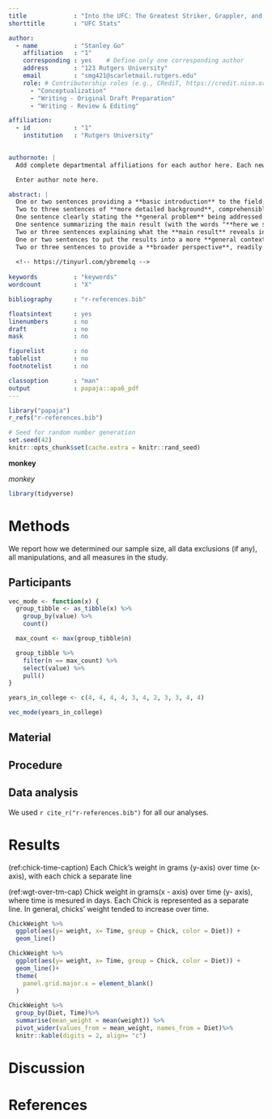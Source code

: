 ```yaml
---
title             : "Into the UFC: The Greatest Striker, Grappler, and Entertainer"
shorttitle        : "UFC Stats"

author: 
  - name          : "Stanley Go"
    affiliation   : "1"
    corresponding : yes    # Define only one corresponding author
    address       : "123 Rutgers University"
    email         : "smg421@scarletmail.rutgers.edu"
    role: # Contributorship roles (e.g., CRediT, https://credit.niso.org/)
      - "Conceptualization"
      - "Writing - Original Draft Preparation"
      - "Writing - Review & Editing"

affiliation:
  - id            : "1"
    institution   : "Rutgers University"
  

authornote: |
  Add complete departmental affiliations for each author here. Each new line herein must be indented, like this line.

  Enter author note here.

abstract: |
  One or two sentences providing a **basic introduction** to the field,  comprehensible to a scientist in any discipline.
  Two to three sentences of **more detailed background**, comprehensible  to scientists in related disciplines.
  One sentence clearly stating the **general problem** being addressed by  this particular study.
  One sentence summarizing the main result (with the words "**here we show**" or their equivalent).
  Two or three sentences explaining what the **main result** reveals in direct comparison to what was thought to be the case previously, or how the  main result adds to previous knowledge.
  One or two sentences to put the results into a more **general context**.
  Two or three sentences to provide a **broader perspective**, readily comprehensible to a scientist in any discipline.
  
  <!-- https://tinyurl.com/ybremelq -->
  
keywords          : "keywords"
wordcount         : "X"

bibliography      : "r-references.bib"

floatsintext      : yes
linenumbers       : no
draft             : no
mask              : no

figurelist        : no
tablelist         : no
footnotelist      : no

classoption       : "man"
output            : papaja::apa6_pdf
---
```


```r
library("papaja")
r_refs("r-references.bib")
```

```r
# Seed for random number generation
set.seed(42)
knitr::opts_chunk$set(cache.extra = knitr::rand_seed)
```


**monkey**

*monkey*

```r
library(tidyverse)
```

# Methods
We report how we determined our sample size, all data exclusions (if any), all manipulations, and all measures in the study. <!-- 21-word solution (Simmons, Nelson & Simonsohn, 2012; retrieved from http://ssrn.com/abstract=2160588) -->

## Participants
```r
vec_mode <- function(x) {
  group_tibble <- as_tibble(x) %>%
    group_by(value) %>%
    count()

  max_count <- max(group_tibble$n)

  group_tibble %>%
    filter(n == max_count) %>%
    select(value) %>%
    pull()
}

years_in_college <- c(4, 4, 4, 4, 3, 4, 2, 3, 3, 4, 4)

vec_mode(years_in_college)


```




## Material

## Procedure

## Data analysis
We used `r cite_r("r-references.bib")` for all our analyses.


# Results
(ref:chick-time-caption) Each Chick's weight in grams (y-axis) over time (x-axis), with each chick a separate line

(ref:wgt-over-tm-cap) Chick weight in grams(x - axis) over time (y- axis), where time is mesured in days. Each Chick is represented as a separate line. In general, chicks' weight tended to increase over time. 
```r
ChickWeight %>%
  ggplot(aes(y= weight, x= Time, group = Chick, color = Diet)) +
  geom_line()
```
```r
ChickWeight %>%
  ggplot(aes(y= weight, x= Time, group = Chick, color = Diet)) +
  geom_line()+
  theme(
    panel.grid.major.x = element_blank()
  )

```

```r
ChickWeight %>%
  group_by(Diet, Time)%>%
  summarise(mean_weight = mean(weight)) %>%
  pivot_wider(values_from = mean_weight, names_from = Diet)%>%
  knitr::kable(digits = 2, align= "c")
```

# Discussion


\newpage

# References

::: {#refs custom-style="Bibliography"}
:::
